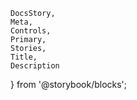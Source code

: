     DocsStory,
    Meta,
    Controls,
    Primary,
    Stories,
    Title,
    Description
} from '@storybook/blocks';

<Meta of={buttonStories} />

<Title of={buttonStories} />
<Description of={buttonStories} />

<DocsStory of={buttonStories.outlineButton} expanded={false} />
<Controls of={buttonStories.outlineButton} />

# Usage Docs

<br />

## Styling

<br />

### Appearances

These appearances have the default styling of the nimble-button. Each should be considered for use before using appearance variant buttons.

<br />

#### Ghost Button:

Ghost is the default style and should be the first consideration for use.

Use as the default and standard option to create a clean airy and open UI feel. Ghost buttons fit comfortably in tight spaces and help control the visual density of the UI.
Be careful when using that the surrounding context does not cause this button to be confused for emphasized body text, tabs or a standalone links.

Use in combination with a primary outline and primary block buttons to create a hierarchy of importance. There is no primary ghost button.

#### Outline Button:

Outline is the secondary style and should be considered for use when ghost button is not sufficient.

Use as an alternative standard button when a ghost button is not suitable. Use similarly to a ghost button to create a clean, light and airy feel.
The outline button is more visually direct about the control’s functionality than a ghost button.

Use in combination with ghost buttons (but not block buttons) to create hierarchy.

#### Block Button:

Block is the tertiary style used for creating the most eye catching and functionally direct button. Use in areas where controls are not often present or obvious, or when lots of busy information can cause an important control to be overlooked.

Use as a standard button when the most visible solution is required. Use as an alternative to overly subtle button solutions when it is important
to emphasize an action and the functionality of the control.

Use in combination with ghost buttons (but not outline buttons) to create hierarchy.

<br />

### Appearance Variants

Button appearance variants are mainly used when a button needs be distinguished for one of the following reasons:

-   To indicate the action that allows the user to accomplish their most common or important goal
-   To indicate the action that allows the user to complete their task

There are currently two available values for `appearance-variant`: `primary` and `accent`.

#### Primary Button:

Use only 1 primary button in a section. It should be used when there is a conflict with color and its context.

Use in combination with ghost buttons to create hierarchy.

When using an outline button, do not use it with a block button to create hierarchy.

When using a block button, do not use it with an outline button to create hierarchy.

#### Accent Button:

Use only 1 accent button in a section. It should be used when trying to achieve the most prominent eye-catching approach. Consider the contextual implications
of using a green colored button in relation to its name or metaphor. Remember that color has accessibility constraints and the color alone should not be relied on.

Use in situations that lack color and enthusiasm to help support the brand.

Use in combination with ghost buttons to create hierarchy.

When using an outline button, do not use it with a block button to create hierarchy.

When using a block button, do not use it with an outline button to create hierarchy.

#### Examples:

To see examples of appearance variant button hierarchy, see the nimble-button Figma docs for [Primary and Standard Actions](https://www.figma.com/file/PO9mFOu5BCl8aJvFchEeuN/Nimble_Components?type=design&node-id=1604-74603&mode=design&t=SQ3lyK83VHBUaOkg-0).

<br />
## Sizing

Nimble Buttons are currently always 32px tall. Designs exist for other sizes; if you need these in an application, please comment on [Configurable height for nimble controls (#610)](https://github.com/ni/nimble/issues/610).

<br />
## Styling / Theme

Use the Color UI version for backgrounds with color (e.g. purple, blue).

See the usage details for more information on button styling / usage.

<br />
## Accessibility

Please work with your designer and ensure you have a 4.5:1
contrast ratio text to background.

<ContentHiddenDocs buttonElement="nimble-button" />
